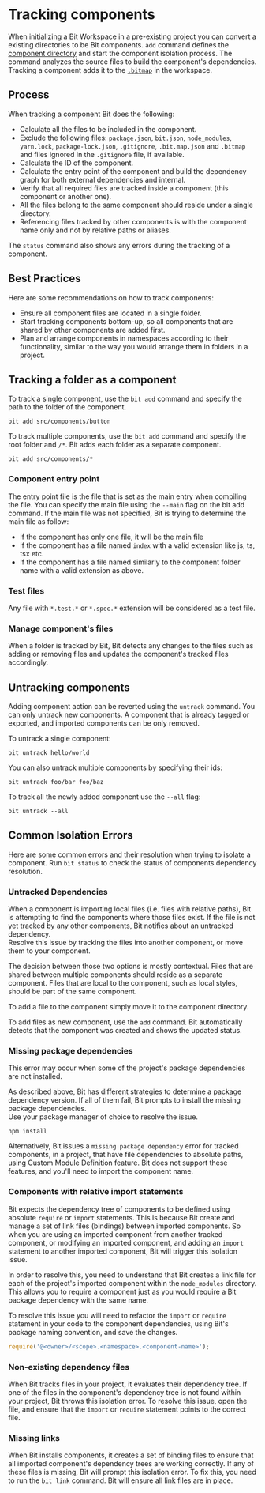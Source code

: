 # Tracking components

When initializing a Bit Workspace in a pre-existing project you can convert a existing directories to be Bit components. `add` command defines the [component directory](/docs/workspace/component-directory) and start the component isolation process. The command analyzes the source files to build the component's dependencies. Tracking a component adds it to the [`.bitmap`](//docs/workspace/bitmap) in the workspace.

## Process

When tracking a component Bit does the following:

- Calculate all the files to be included in the component.
- Exclude the following files: `package.json`, `bit.json`, `node_modules`, `yarn.lock`, `package-lock.json`, `.gitignore`, `.bit.map.json` and `.bitmap` and files ignored in the `.gitignore` file, if available.
- Calculate the ID of the component.
- Calculate the entry point of the component and build the dependency graph for both external dependencies and internal.
- Verify that all required files are tracked inside a component (this component or another one).
- All the files belong to the same component should reside under a single directory.
- Referencing files tracked by other components is with the component name only and not by relative paths or aliases.

The `status` command also shows any errors during the tracking of a component.

## Best Practices

Here are some recommendations on how to track components:

- Ensure all component files are located in a single folder.
- Start tracking components bottom-up, so all components that are shared by other components are added first.
- Plan and arrange components in namespaces according to their functionality, similar to the way you would arrange them in folders in a project.

## Tracking a folder as a component

To track a single component, use the `bit add` command and specify the path to the folder of the component.

```shell
bit add src/components/button
```

To track multiple components, use the `bit add` command and specify the root folder and `/*`. Bit adds each folder as a separate component.

```shell
bit add src/components/*
```

### Component entry point

The entry point file is the file that is set as the main entry when compiling the file. You can specify the main file using the `--main` flag on the bit add command. If the main file was not specified, Bit is trying to determine the main file as follow:

- If the component has only one file, it will be the main file
- If the component has a file named `index` with a valid extension like js, ts, tsx etc.
- If the component has a file named similarly to the component folder name with a valid extension as above.

### Test files

Any file with `*.test.*` or `*.spec.*` extension will be considered as a test file.

### Manage component's files

When a folder is tracked by Bit, Bit detects any changes to the files such as adding or removing files and updates the component's tracked files accordingly.  

## Untracking components

Adding component action can be reverted using the `untrack` command. You can only untrack new components. A component that is already tagged or exported, and imported components can be only removed.

To untrack a single component:

```shell
bit untrack hello/world
```

You can also untrack multiple components by specifying their ids:

```shell
bit untrack foo/bar foo/baz
```

To track all the newly added component use the `--all` flag:

```shell
bit untrack --all
```

## Common Isolation Errors

Here are some common errors and their resolution when trying to isolate a component. Run `bit status` to check the status of components dependency resolution.

### Untracked Dependencies

When a component is importing local files (i.e. files with relative paths), Bit is attempting to find the components where those files exist. If the file is not yet tracked by any other components, Bit notifies about an untracked dependency.  
Resolve this issue by tracking the files into another component, or move them to your component.

The decision between those two options is mostly contextual. Files that are shared between multiple components should reside as a separate component. Files that are local to the component, such as local styles, should be part of the same component.

To add a file to the component simply move it to the component directory.

To add files as new component, use the `add` command. Bit automatically detects that the component was created and shows the updated status.

### Missing package dependencies

This error may occur when some of the project's package dependencies are not installed.

As described above, Bit has different strategies to determine a package dependency version. If all of them fail, Bit prompts to install the missing package dependencies.  
Use your package manager of choice to resolve the issue.

```shell
npm install
```

Alternatively, Bit issues a `missing package dependency` error for tracked components, in a project, that have file dependencies to absolute paths, using Custom Module Definition feature. Bit does not support these features, and you'll need to import the component name.

### Components with relative import statements

Bit expects the dependency tree of components to be defined using absolute `require` or `import` statements. This is because Bit create and manage a set of link files (bindings) between imported components. So when you are using an imported component from another tracked component, or modifying an imported component, and adding an `import` statement to another imported component, Bit will trigger this isolation issue.

In order to resolve this, you need to understand that Bit creates a link file for each of the project's imported component within the `node_modules` directory. This allows you to require a component just as you would require a Bit package dependency with the same name.

To resolve this issue you will need to refactor the `import` or `require` statement in your code to the component dependencies, using Bit's package naming convention, and save the changes.

```javascript
require('@<owner>/<scope>.<namespace>.<component-name>');
```

### Non-existing dependency files

When Bit tracks files in your project, it evaluates their dependency tree. If one of the files in the component's dependency tree is not found within your project, Bit throws this isolation error. To resolve this issue, open the file, and ensure that the `import` or `require` statement points to the correct file.

### Missing links

When Bit installs components, it creates a set of binding files to ensure that all imported component's dependency trees are working correctly. If any of these files is missing, Bit will prompt this isolation error. To fix this, you need to run the `bit link` command. Bit will ensure all link files are in place.
